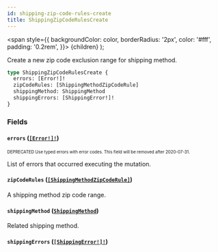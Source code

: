```yaml
---
id: shipping-zip-code-rules-create
title: ShippingZipCodeRulesCreate
---
```


<span
style={{
      backgroundColor: color,
      borderRadius: '2px',
      color: '#fff',
      padding: '0.2rem',
    }}>
{children}
</span>
);

Create a new zip code exclusion range for shipping method.

```graphql
type ShippingZipCodeRulesCreate {
  errors: [Error!]!
  zipCodeRules: [ShippingMethodZipCodeRule]
  shippingMethod: ShippingMethod
  shippingErrors: [ShippingError!]!
}
```

### Fields

#### `errors` ([`[Error!]!`](/api-reference/objects/error.mdx))

<sub><sup><Tag color="#ffba00">DEPRECATED</Tag> Use typed errors with error codes. This field will be removed after 2020-07-31.</sup></sub>

List of errors that occurred executing the mutation.

#### `zipCodeRules` ([`[ShippingMethodZipCodeRule]`](/api-reference/objects/shipping-method-zip-code-rule.mdx))

A shipping method zip code range.

#### `shippingMethod` ([`ShippingMethod`](/api-reference/objects/shipping-method.mdx))

Related shipping method.

#### `shippingErrors` ([`[ShippingError!]!`](/api-reference/objects/shipping-error.mdx))

